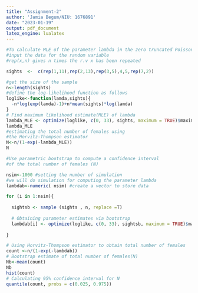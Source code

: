 ```yaml
---
title: "Assignment-2"
author: 'Jamia Begum/NIU: 1676891'
date: "2023-01-19"
output: pdf_document
latex_engine: lualatex
---
```



```r

#To calculate MLE of the parameter lambda in the zero truncated Poisson distribution
#input the data for the random variable
#rep(x,n) gives n times the r.v x has been repeated

sights  <-  c(rep(1,11),rep(2,13),rep(3,5),4,5,rep(7,2))

#get the size of the sample
n<-length(sights)
#define the log-likelihood function as follows
loglike<-function(lamda,sights){
  -n*log(exp(lamda)-1)+n*mean(sights)*log(lamda)
}
# Find maximum likelihood estimate(MLE) of lambda 
lambda_MLE <- optimize(loglike, c(0, 33), sights, maximum = TRUE)$maximum 
lambda_MLE
#estimating the total number of females using
#the Horvitz-Thompson estimator
N<-n/(1-exp(-lambda_MLE))
N


```

```r
#Use parametric bootstrap to compute a confidence interval 
#of the total number of females (N)

nsim<-1000 #setting the number of simulation
#we will do simulation for computing the parameter lambda
lambdab<-numeric( nsim) #create a vector to store data

for (i in 1:nsim){
  
  sightsb <- sample (sights , n, replace =T)
  
  # Obtaining parameter estimates via bootstrap
  lambdab[i] <- optimize(loglike, c(0, 33), sightsb, maximum = TRUE)$maximum
  
}

# Using Horvitz-Thompson estimator to obtain total number of females
count <-n/(1-exp(-lambdab))
# Bootstrap estimate of total number of females(N) 
Nb<-mean(count)
Nb
hist(count)
# Calculating 95% confidence interval for N
quantile(count, probs = c(0.025, 0.975))


```

